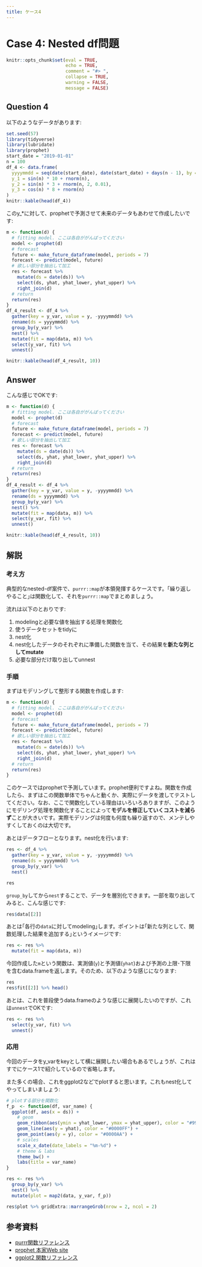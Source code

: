 ```yaml
---
title: ケース4
---
```


# Case 4: Nested df問題

```r
knitr::opts_chunk$set(eval = TRUE,
                      echo = TRUE,
                      comment = "#> ",
                      collapse = TRUE,
                      warning = FALSE,
                      message = FALSE)
```


## Question 4

以下のようなデータがあります:

```r
set.seed(57)
library(tidyverse)
library(lubridate)
library(prophet)
start_date = "2019-01-01"
n = 100
df_4 <- data.frame(
  yyyymmdd = seq(date(start_date), date(start_date) + days(n - 1), by = "day"),
  y_1 = sin(n) * 10 + rnorm(n),
  y_2 = sin(n) * 3 + rnorm(n, 2, 0.01),
  y_3 = cos(n) * 8 + rnorm(n)
)
knitr::kable(head(df_4))
```

このy_*に対して、prophetで予測させて未来のデータもあわせて作成したいです:

```r
m <- function(d) {
  # fitting model. ここは各自ががんばってください
  model <- prophet(d)
  # forecast
  future <- make_future_dataframe(model, periods = 7)
  forecast <- predict(model, future)
  # 欲しい部分を抽出して加工
  res <- forecast %>%
    mutate(ds = date(ds)) %>%
    select(ds, yhat, yhat_lower, yhat_upper) %>%
    right_join(d)
  # return
  return(res)
}
df_4_result <- df_4 %>%
  gather(key = y_var, value = y, -yyyymmdd) %>%
  rename(ds = yyyymmdd) %>%
  group_by(y_var) %>%
  nest() %>%
  mutate(fit = map(data, m)) %>%
  select(y_var, fit) %>%
  unnest()

knitr::kable(head(df_4_result, 10))
```

## Answer

こんな感じでOKです:

```r
m <- function(d) {
  # fitting model. ここは各自ががんばってください
  model <- prophet(d)
  # forecast
  future <- make_future_dataframe(model, periods = 7)
  forecast <- predict(model, future)
  # 欲しい部分を抽出して加工
  res <- forecast %>%
    mutate(ds = date(ds)) %>%
    select(ds, yhat, yhat_lower, yhat_upper) %>%
    right_join(d)
  # return
  return(res)
}
df_4_result <- df_4 %>%
  gather(key = y_var, value = y, -yyyymmdd) %>%
  rename(ds = yyyymmdd) %>%
  group_by(y_var) %>%
  nest() %>%
  mutate(fit = map(data, m)) %>%
  select(y_var, fit) %>%
  unnest()

knitr::kable(head(df_4_result, 10))
```

## 解説

### 考え方

典型的なnested-df案件で、`purrr::map`が本領発揮するケースです。｢繰り返しやること｣は関数化して、それを`purrr::map`でまとめましょう。

流れは以下のとおりです:

1. modelingと必要な値を抽出する処理を関数化
2. 使うデータセットをtidyに
3. nest化
4. nest化したデータのそれぞれに準備した関数を当て、その結果を**新たな列としてmutate**
5. 必要な部分だけ取り出してunnest

### 手順

まずはモデリングして整形する関数を作成します:

```r
m <- function(d) {
  # fitting model. ここは各自ががんばってください
  model <- prophet(d)
  # forecast
  future <- make_future_dataframe(model, periods = 7)
  forecast <- predict(model, future)
  # 欲しい部分を抽出して加工
  res <- forecast %>%
    mutate(ds = date(ds)) %>%
    select(ds, yhat, yhat_lower, yhat_upper) %>%
    right_join(d)
  # return
  return(res)
}
```

このケースではprophetで予測しています。prophet便利ですよね。関数を作成したら、まずはこの関数単体でちゃんと動くか、実際にデータを渡してテストしてください。なお、ここで関数化している理由はいろいろありますが、このようにモデリング処理を関数化することによって**モデルを修正していくコストを減らず**ことが大きいです。実際モデリングは何度も何度も繰り返すので、メンテしやすくしておくのは大切です。

あとはデータフローとなります。nest化を行います:

```r
res <- df_4 %>%
  gather(key = y_var, value = y, -yyyymmdd) %>%
  rename(ds = yyyymmdd) %>%
  group_by(y_var) %>%
  nest()

res
```


`group_by`してから`nest`することで、データを層別化できます。一部を取り出してみると、こんな感じです:

```r
res$data[[2]]
```

あとは｢各行の`data`に対してmodeling｣します。ポイントは｢新たな列として、関数処理した結果を追加する｣というイメージです:

```r
res <- res %>%
  mutate(fit = map(data, m))
```

今回作成した`m`という関数は、実測値(`y`)と予測値(`yhat`)および予測の上限･下限を含むdata.frameを返します。そのため、以下のような感じになります:

```r
res
res$fit[[2]] %>% head()
```

あとは、これを普段使うdata.frameのような感じに展開したいのですが、これは`unnest`でOKです:

```r
res <- res %>%
  select(y_var, fit) %>%
  unnest()
```

### 応用

今回のデータをy_varをkeyとして横に展開したい場合もあるでしょうが、これはすでにケース1で紹介しているので省略します。

また多くの場合、これをggplot2などでplotすると思います。これもnest化してやってしまいましょう:

```r
# plotする部分を関数化
f_p  <- function(df, var_name) {
  ggplot(df, aes(x = ds)) +
    # geom
    geom_ribbon(aes(ymin = yhat_lower, ymax = yhat_upper), color = "#9999FF", fill = "#9999FF99") +
    geom_line(aes(y = yhat), color = "#0000FF") +
    geom_point(aes(y = y), color = "#0000AA") +
    # scales
    scale_x_date(date_labels = "%m-%d") +
    # theme & labs
    theme_bw() +
    labs(title = var_name)
}

res <- res %>%
  group_by(y_var) %>%
  nest() %>%
  mutate(plot = map2(data, y_var, f_p))

res$plot %>% gridExtra::marrangeGrob(nrow = 2, ncol = 2)
```

## 参考資料

- [purrr関数リファレンス](https://purrr.tidyverse.org/reference/index.html)
- [prophet 本家Web site](https://facebook.github.io/prophet/)
- [ggplot2 関数リファレンス](https://ggplot2.tidyverse.org/reference/)
